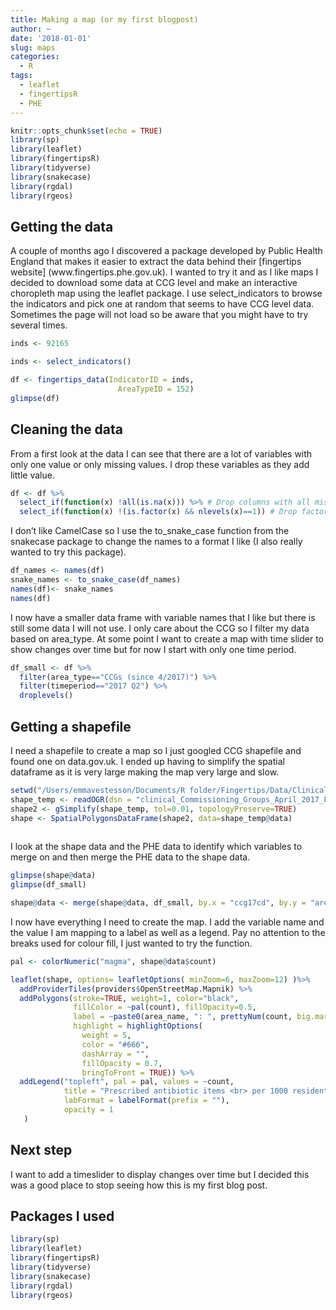 ```yaml
---
title: Making a map (or my first blogpost)
author: ~
date: '2018-01-01'
slug: maps
categories:
  - R
tags:
  - leaflet
  - fingertipsR
  - PHE
---
```


```r
knitr::opts_chunk$set(echo = TRUE)
library(sp)
library(leaflet)
library(fingertipsR)
library(tidyverse)
library(snakecase)
library(rgdal)
library(rgeos)
```

## Getting the data
A couple of months ago I discovered a package developed by Public Health England that makes it easier to extract the data behind their [fingertips website] (www.fingertips.phe.gov.uk). I wanted to try it and as I like maps I decided to download some data at CCG level and make an interactive choropleth map using the leaflet package. I use select_indicators to browse the indicators and pick one at random that seems to have CCG level data. Sometimes the page will not load so be aware that you might have to try several times. 




```r
inds <- 92165 
```


```r

inds <- select_indicators()

```

```r
df <- fingertips_data(IndicatorID = inds,
                        AreaTypeID = 152)
glimpse(df)

```


## Cleaning the data
From a first look at the data I can see that there are a lot of variables with only one value or only missing values. I drop these variables as they add little value. 

```r

df <- df %>% 
  select_if(function(x) !all(is.na(x))) %>% # Drop columns with all missing values
  select_if(function(x) !(is.factor(x) && nlevels(x)==1)) # Drop factors with only one level

```

I don't like CamelCase so I use the to_snake_case function from the snakecase package to change the names to a format I like (I also really wanted to try this package). 

```r

df_names <- names(df)
snake_names <- to_snake_case(df_names)
names(df)<- snake_names
names(df)
```

I now have a smaller data frame with variable names that I like but there is still some data I will not use. I only care about the CCG so I filter my data based on area_type. At some point I want to create a map with time slider to show changes over time but for now I start with only one time period.
```r

df_small <- df %>% 
  filter(area_type=="CCGs (since 4/2017)") %>% 
  filter(timeperiod=="2017 Q2") %>% 
  droplevels()
```



## Getting a shapefile
I need a shapefile to create a map so I just googled CCG shapefile and found one on data.gov.uk. I ended up having to simplify the spatial dataframe as it is very large making the map very large and slow.

```r

setwd("/Users/emmavestesson/Documents/R folder/Fingertips/Data/Clinical_Commissioning_Groups_April_2017_Full_Clipped_Boundaries_in_England_V4")
shape_temp <- readOGR(dsn = "clinical_Commissioning_Groups_April_2017_Full_Clipped_Boundaries_in_England_V4.shp")
shape2 <- gSimplify(shape_temp, tol=0.01, topologyPreserve=TRUE)
shape <- SpatialPolygonsDataFrame(shape2, data=shape_temp@data)
  
```
I look at the shape data and the PHE data to identify which variables to merge on and then merge the PHE data to the shape data.

```r
glimpse(shape@data)
glimpse(df_small)

shape@data <- merge(shape@data, df_small, by.x = "ccg17cd", by.y = "area_code")

```

I now have everything I need to create the map. I add the variable name and the value I am mapping to a label as well as a legend. Pay no attention to the breaks used for colour fill, I just wanted to try the function.

```r


pal <- colorNumeric("magma", shape@data$count)

leaflet(shape, options= leafletOptions( minZoom=6, maxZoom=12) )%>% 
  addProviderTiles(providers$OpenStreetMap.Mapnik) %>%
  addPolygons(stroke=TRUE, weight=1, color="black", 
              fillColor = ~pal(count), fillOpacity=0.5,  
              label = ~paste0(area_name, ": ", prettyNum(count, big.mark = ",", format="f")),
              highlight = highlightOptions(
                weight = 5,
                color = "#666",
                dashArray = "",
                fillOpacity = 0.7,
                bringToFront = TRUE)) %>%
  addLegend("topleft", pal = pal, values = ~count,
            title = "Prescribed antibiotic items <br> per 1000 residents ",
            labFormat = labelFormat(prefix = ""),
            opacity = 1
   )


```

## Next step

I want to add a timeslider to display changes over time but I decided this was a good place to stop seeing how this is my first blog post. 

## Packages I used
```r
library(sp)
library(leaflet)
library(fingertipsR)
library(tidyverse)
library(snakecase)
library(rgdal)
library(rgeos)
```